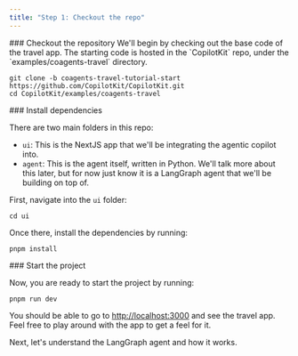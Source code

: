 ```yaml
---
title: "Step 1: Checkout the repo"
---
```


<Steps>
<Step>
### Checkout the repository
We'll begin by checking out the base code of the travel app. The starting code is hosted in the `CopilotKit` repo, under the `examples/coagents-travel` directory.

```shell
git clone -b coagents-travel-tutorial-start https://github.com/CopilotKit/CopilotKit.git
cd CopilotKit/examples/coagents-travel
```

</Step>
<Step>
### Install dependencies

There are two main folders in this repo:
- `ui`: This is the NextJS app that we'll be integrating the agentic copilot into.
- `agent`: This is the agent itself, written in Python. We'll talk more about this later, but for now just know it is a LangGraph agent that we'll be building on top of.

First, navigate into the `ui` folder:

```shell
cd ui
```

Once there, install the dependencies by running:

```shell
pnpm install
```
</Step>
<Step>
### Start the project

Now, you are ready to start the project by running:

```shell
pnpm run dev
```

You should be able to go to [http://localhost:3000](http://localhost:3000) and see the travel app. Feel free to play around with the app to get a feel for it.
</Step>
</Steps>

Next, let's understand the LangGraph agent and how it works.